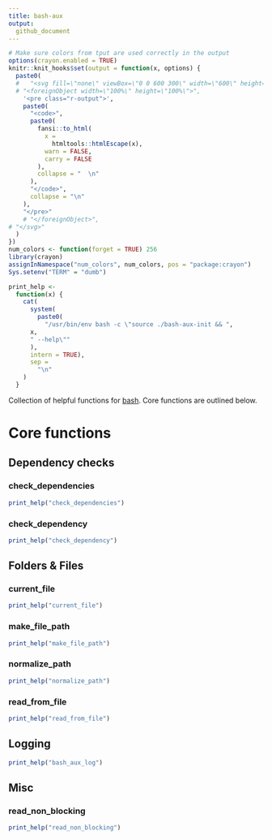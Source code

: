 ```yaml
---
title: bash-aux
output:
  github_document
---
```



```r
# Make sure colors from tput are used correctly in the output
options(crayon.enabled = TRUE)
knitr::knit_hooks$set(output = function(x, options) {
  paste0(
  #   "<svg fill=\"none\" viewBox=\"0 0 600 300\" width=\"600\" height=\"300\" xmlns=\"http://www.w3.org/2000/svg\">",
  # "<foreignObject width=\"100%\" height=\"100%\">",
    '<pre class="r-output">',
    paste0(
      "<code>",
      paste0(
        fansi::to_html(
          x =
            htmltools::htmlEscape(x),
          warn = FALSE,
          carry = FALSE
        ),
        collapse = "  \n"
      ),
      "</code>",
      collapse = "\n"
    ),
    "</pre>"
    # "</foreignObject>",
# "</svg>"
  )
})
num_colors <- function(forget = TRUE) 256
library(crayon)
assignInNamespace("num_colors", num_colors, pos = "package:crayon")
Sys.setenv("TERM" = "dumb")

print_help <-
  function(x) {
    cat(
      system(
        paste0(
          "/usr/bin/env bash -c \"source ./bash-aux-init && ",
      x,
      " --help\""
      ), 
      intern = TRUE),
      sep =
        "\n"
    )
  }
```

Collection of helpful functions for [bash](https://www.gnu.org/software/bash/).
Core functions are outlined below.

# Core functions

## Dependency checks

### check_dependencies
```r
print_help("check_dependencies")
```

### check_dependency
```r
print_help("check_dependency")
```

## Folders & Files

### current_file
```r
print_help("current_file")
```

### make_file_path
```r
print_help("make_file_path")
```

### normalize_path
```r
print_help("normalize_path")
```

### read_from_file
```r
print_help("read_from_file")
```

## Logging

```r
print_help("bash_aux_log")
```

## Misc

### read_non_blocking
```r
print_help("read_non_blocking")
```
